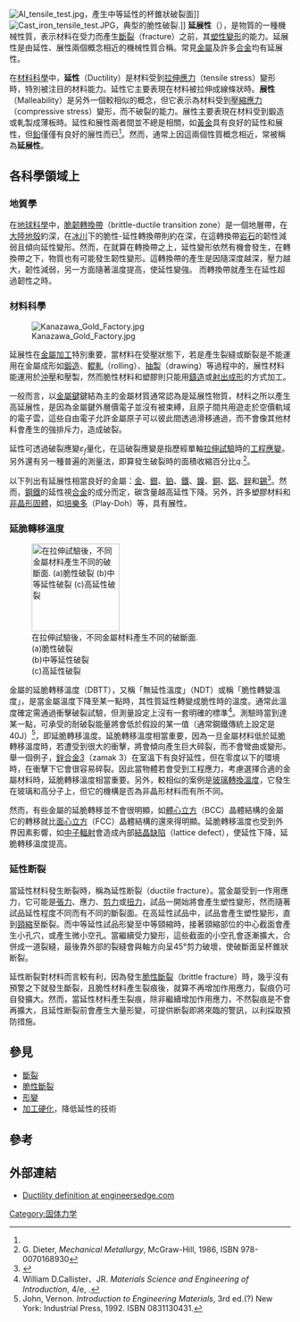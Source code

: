 [[Image:Al_tensile_test.jpg|thumb]]，產生中等延性的杯錐狀破裂面]]
[[Image:Cast_iron_tensile_test.JPG|thumb]]，典型的脆性破裂.]]
'''延展性'''（{{lang-en|Ductility and Malleability}}），是物質的一種機械性質，表示材料在受力而產生[[斷裂|斷裂]]（fracture）之前，其[[塑性變形|塑性變形]]的能力。延展性是由延性、展性兩個概念相近的機械性質合稱。常見[[金屬|金屬]]及許多[[合金|合金]]均有延展性。

在[[材料科學|材料科學]]中，'''延性'''（Ductility）是材料受到[[拉伸應力|拉伸應力]]（tensile stress）變形時，特別被注目的材料能力。延性它主要表現在材料被拉伸成線條狀時。'''展性'''（Malleability）是另外一個較相似的概念，但它表示為材料受到[[壓縮應力|壓縮應力]]（compressive stress）變形，而不破裂的能力。展性主要表現在材料受到鍛造或軋製成薄板時。延性和展性兩者間並不總是相關，如[[黃金|黃金]]具有良好的延性和展性，但[[鉛|鉛]]僅僅有良好的展性而已<ref name="mms"/>。然而，通常上因這兩個性質概念相近，常被稱為'''延展性'''。

== 各科學領域上==
=== 地質學 ===
在[[地球科學|地球科學]]中，[[脆韌轉換帶|脆韌轉換帶]]（brittle-ductile transition zone）是一個地層帶，在[[大陸地殼|大陸地殼]]約{{convert|15|km|mi|0}}深，在[[冰川|冰川]]下的脆性-延性轉換帶則約在{{convert|30|m|ft|-1}}深，在這轉換帶[[岩石|岩石]]的韌性減弱且傾向延性變形。然而，在就算在轉換帶之上，延性變形依然有機會發生，在轉換帶之下，物質也有可能發生韌性變形。這轉換帶的產生是因隨深度越深，壓力越大，韌性減弱，另一方面隨著溫度提高，使延性變強。
而轉換帶就產生在延性超過韌性之時。

=== 材料科學 ===
[[Image:Kanazawa_Gold_Factory.jpg|thumb]]

延展性在[[金屬加工|金屬加工]]特別重要，當材料在受壓狀態下，若是產生裂縫或斷裂是不能運用在金屬成形如[[鍛造|鍛造]]、[[輥軋|輥軋]]（rolling）、[[抽製|抽製]]（drawing）等過程中的，展性材料能運用於[[沖壓|沖壓]]和壓製，然而脆性材料和塑膠則只能用[[鑄造|鑄造]]或[[射出成形|射出成形]]的方式加工。

一般而言，以[[金屬鍵|金屬鍵]]鍵結為主的金屬材質通常認為是延展性物質，材料之所以產生高延展性，是因為金屬鍵外層價電子並沒有被束縛，且原子間共用遊走於空價軌域的電子雲，這些自由電子允許金屬原子可以彼此間透過滑移通過，而不會像其他材料會產生的強排斥力，造成破裂。

延性可透過破裂應變<math>\varepsilon_f</math>量化，在這破裂應變是指歷經單軸[[拉伸試驗|拉伸試驗]]時的[[应变_(物理学)|工程應變]]。另外還有另一種普遍的測量法，即算發生破裂時的面積收縮百分比<math>q</math>.<ref name=dieter>G. Dieter, ''Mechanical Metallurgy'', McGraw-Hill, 1986, ISBN 978-0070168930</ref>。

以下列出有延展性相當良好的金屬：[[金|金]]、[[銀|銀]]、[[鉑|鉑]]、[[鐵|鐵]]、[[鎳|鎳]]、[[銅|銅]]、[[鋁|鋁]]、[[鋅|鋅]]和[[錫|錫]]<ref name="mms">{{Citation | last = Rich | first = Jack C. | title = The Materials and Methods of Sculpture | publisher = Courier Dover Publications | page = 129 | year = 1988 | url = http://books.google.com/books?id=hW13qhOFa7gC | isbn = 0486257428}}</ref>。然而，[[鋼鐵|鋼鐵]]的延性視[[合金|合金]]的成分而定，碳含量越高延性下降。另外，許多塑膠材料和[[非晶形固體|非晶形固體]]，如[[培樂多|培樂多]]（Play-Doh）等，具有展性。

===延脆轉移溫度===

[[Image:Ductility.svg|thumb|right|157px|在拉伸試驗後，不同金屬材料產生不同的破斷面.<br>
(a)脆性破裂<br>
(b)中等延性破裂<br>
(c)高延性破裂]]

金屬的延脆轉移溫度（DBTT），又稱「無延性溫度」（NDT）或稱「脆性轉變溫度」，是當金屬溫度下降至某一點時，其性質延性轉變成脆性時的溫度。通常此溫度確定需通過衝擊破裂試驗，但測量設定上沒有一套明確的標準<ref>William D.Callister、JR. ''Materials Science and Engineering of Introduction'', 4/e, .</ref>。測驗時當到達某一點，可承受的耐破裂能量將會低於假設的某一值（通常鋼鐵傳統上設定是40J）<ref>John, Vernon. ''Introduction to Engineering Materials'', 3rd ed.(?) New York: Industrial Press, 1992. ISBN 0831130431.</ref>，即延脆轉移溫度。延脆轉移溫度相當重要，因為一旦金屬材料低於延脆轉移溫度時，若遭受到很大的衝擊，將會傾向產生巨大碎裂，而不會彎曲或變形。舉一個例子，[[鋅合金|鋅合金3]]（zamak 3）在室溫下有良好延性，但在零度以下的環境時，在衝擊下它會很容易碎裂。因此當物體若會受到工程應力，考慮選擇合適的金屬材料時，延脆轉移溫度相當重要。另外，較相似的案例是[[玻璃轉化溫度|玻璃轉換溫度]]，它發生在玻璃和高分子上，但它的機構是否為非晶形材料而有所不同。

然而，有些金屬的延脆轉移並不會很明顯，如[[體心立方|體心立方]]（BCC）晶體結構的金屬它的轉移就比[[面心立方|面心立方]]（FCC）晶體結構的還來得明顯。延脆轉移溫度也受到外界因素影響，如[[中子輻射|中子輻射]]會造成內部[[結晶缺陷|結晶缺陷]]（lattice defect），使延性下降，延脆轉移溫度提高。

===延性断裂===
{{main|延性断裂}}
當延性材料發生断裂時，稱為延性断裂（ductile fracture）。當金屬受到一作用應力，它可能是[[張力|張力]]、應力、[[剪力|剪力]]或[[扭力|扭力]]，試品一開始將會產生塑性變形，然而隨著試品延性程度不同而有不同的斷裂面。在高延性試品中，試品會產生塑性變形，直到[[頸縮|頸縮]]至斷裂。而中等延性試品形變至中等頸縮時，接著頸縮部位的中心截面會產生小孔穴，或產生微小空孔。當繼續受力變形，這些截面的小空孔會逐漸擴大，合併成一道裂縫，最後靠外部的裂縫會與軸方向呈45°剪力破壞，使破斷面呈杯錐狀断裂。

延性断裂對材料而言較有利，因為發生[[脆性斷裂|脆性斷裂]]（brittle fracture）時，幾乎沒有預警之下就發生斷裂，且脆性材料產生裂痕後，就算不再增加作用應力，裂痕仍可自發擴大。然而，當延性材料產生裂痕，除非繼續增加作用應力，不然裂痕是不會再擴大，且延性断裂前會產生大量形變，可提供断裂即將來臨的警訊，以利採取預防措施。

==參見==
* [[斷裂|斷裂]]
* [[脆性斷裂|脆性斷裂]]
* [[形變|形變]]
* [[加工硬化|加工硬化]]，降低延性的技術

==參考==
{{reflist}}

==外部連結==
* [http://www.engineersedge.com/material_science/ductility.htm Ductility definition at engineersedge.com] {{Wayback|url=http://www.engineersedge.com/material_science/ductility.htm |date=20210325055603 }}

[[Category:固体力学|Category:固体力学]]